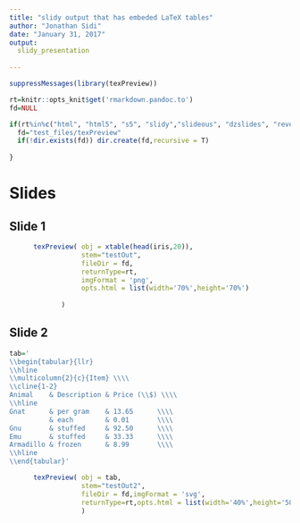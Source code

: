 ```yaml
---
title: "slidy output that has embeded LaTeX tables"
author: "Jonathan Sidi"
date: "January 31, 2017"
output: 
  slidy_presentation
    
---
```


```r
suppressMessages(library(texPreview))

rt=knitr::opts_knit$get('rmarkdown.pandoc.to')
fd=NULL 

if(rt%in%c("html", "html5", "s5", "slidy","slideous", "dzslides", "revealjs","md")){
  fd="test_files/texPreview"
  if(!dir.exists(fd)) dir.create(fd,recursive = T)
  
}


```

# Slides

## Slide 1

```r

      texPreview( obj = xtable(head(iris,20)),
                  stem="testOut",
                  fileDir = fd,
                  returnType=rt,
                  imgFormat = 'png',
                  opts.html = list(width='70%',height='70%')
                  
             )

```

## Slide 2

```r

tab='
\\begin{tabular}{llr}
\\hline
\\multicolumn{2}{c}{Item} \\\\
\\cline{1-2}
Animal    & Description & Price (\\$) \\\\
\\hline
Gnat      & per gram    & 13.65      \\\\
          & each        & 0.01       \\\\
Gnu       & stuffed     & 92.50      \\\\
Emu       & stuffed     & 33.33      \\\\
Armadillo & frozen      & 8.99       \\\\
\\hline
\\end{tabular}'

      texPreview( obj = tab,
                  stem="testOut2",
                  fileDir = fd,imgFormat = 'svg',
                  returnType=rt,opts.html = list(width='40%',height='50%')
                  )
```